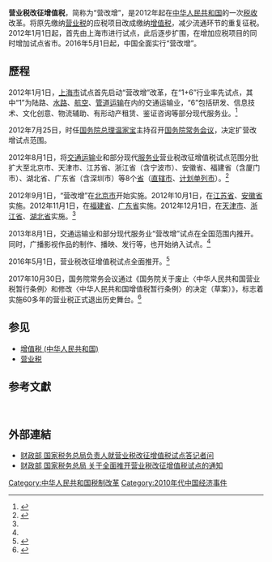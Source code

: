 {{Refimprove|time=2013-08-23T02:59:28+00:00}}
'''营业税改征增值税'''，简称为“营改增”，是2012年起在[[中华人民共和国|中华人民共和国]]的一次[[税收|税收]]改革。将原先缴纳[[营业税|营业税]]的应税项目改成缴纳[[增值税|增值税]]，减少流通环节的重复征税。2012年1月1日起，首先由上海市进行试点，此后逐步扩围，在增加应税项目的同时增加试点省市。2016年5月1日起，中国全面实行“营改增”。

== 歷程 ==
2012年1月1日，[[上海市|上海市]]试点首先启动“营改增”改革，在“1+6”行业率先试点，其中“1”为陆路、[[水运|水路]]、[[航空运输|航空]]、[[管道运输|管道运输]]在内的交通运输业，“6”包括研发、信息技术、文化创意、物流辅助、有形动产租赁、鉴证咨询等部分现代服务业。<ref name=":0">{{Cite web|url=http://news.xinhuanet.com/fortune/2013-08/02/c_125107846.htm|title=“营改增”是如何从试点走向全国的？|accessdate=|author=廖佳|date=2013-08-02|publisher=新华网|archiveurl=https://web.archive.org/web/20140716043858/http://news.xinhuanet.com/fortune/2013-08/02/c_125107846.htm|archivedate=2014年7月16日}}</ref>

2012年7月25日，时任[[国务院总理|国务院总理]][[温家宝|温家宝]]主持召开[[国务院常务会议|国务院常务会议]]，决定扩营改增试点范围。

2012年8月1日，将[[交通运输|交通运输]]业和部分现代[[服务业|服务业]]营业税改征增值税试点范围分批扩大至北京市、天津市、江苏省、浙江省（含宁波市）、安徽省、福建省（含厦门市）、湖北省、广东省（含深圳市）等8个[[省|省]]（[[直辖市|直辖市]]、[[计划单列市|计划单列市]]）。<ref name=":1">{{Cite web|url=https://news.qq.com/a/20120803/000543.htm|title=8省市试点“营改增”时间确定 北京为9月1日|accessdate=|author=何颖思|date=2012-08-03|publisher=广州日报|agency=腾讯新闻|archive-date=2019年5月17日|archive-url=https://web.archive.org/web/20190517131448/https://news.qq.com/a/20120803/000543.htm|dead-url=no}}</ref>

2012年9月1日，“营改增”在[[北京市|北京市]]开始实施。2012年10月1日，在[[江苏省|江苏省]]、[[安徽省|安徽省]]实施。2012年11月1日，在[[福建省|福建省]]、[[广东省|广东省]]实施。2012年12月1日，在[[天津市|天津市]]、[[浙江省|浙江省]]、[[湖北省|湖北省]]实施。<ref name=":1" />

2013年8月1日，交通运输业和部分现代服务业“营改增”试点在全国范围内推开。同时，广播影视作品的制作、播映、发行等，也开始纳入试点。<ref name=":0" />

2016年5月1日，营业税改征增值税试点全面推开。<ref>{{Cite web|url=http://www.ce.cn/xwzx/gnsz/gdxw/201605/03/t20160503_11119368.shtml|title=营业税改征增值税试点全面推开 营改增税制转换平稳开局|accessdate=|author=曾金华|date=2016-05-03|publisher=中国经济网|archiveurl=https://web.archive.org/web/20170406163044/http://www.ce.cn/xwzx/gnsz/gdxw/201605/03/t20160503_11119368.shtml|archivedate=2017年4月6日}}</ref>

2017年10月30日，国务院常务会议通过《国务院关于废止〈中华人民共和国营业税暂行条例〉和修改〈中华人民共和国增值税暂行条例〉的决定（草案）》，标志着实施60多年的营业税正式退出历史舞台。<ref>{{Cite web|url=http://www.gov.cn/xinwen/2017-11/02/content_5236650.htm|title=实施60多年的营业税正式废止！|accessdate=2019-05-17|author=王小涵|date=2017-11-02|work=|publisher=中国政府网|archive-date=2019-05-02|archive-url=https://web.archive.org/web/20190502205421/http://www.gov.cn/xinwen/2017-11/02/content_5236650.htm|dead-url=no}}</ref>

==参见==
*[[增值税_(中华人民共和国)|增值税 (中华人民共和国)]]
*[[营业税|营业税]]

== 参考文獻 ==
{{reflist}}<br />

== 外部連結 ==

* [https://web.archive.org/web/20130605080639/http://www.chinatax.gov.cn/n8136506/n8136593/n8137537/n8138532/11735486.html 财政部 国家税务总局负责人就营业税改征增值税试点答记者问]
*[http://www.chinatax.gov.cn/n810341/n810755/c2043931/content.html 财政部 国家税务总局 关于全面推开营业税改征增值税试点的通知] {{Wayback|url=http://www.chinatax.gov.cn/n810341/n810755/c2043931/content.html |date=20180422202740 }} 

[[Category:中华人民共和国税制改革|Category:中华人民共和国税制改革]]
[[Category:2010年代中国经济事件|Category:2010年代中国经济事件]]